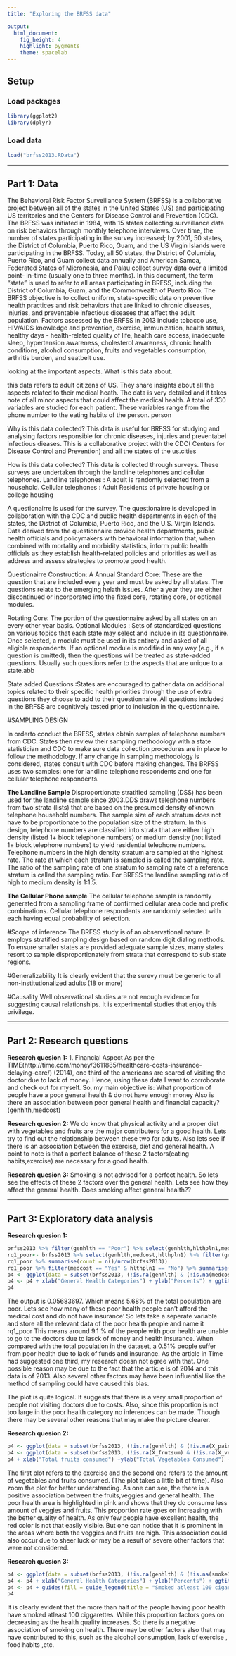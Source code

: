 ---
title: "Exploring the BRFSS data"

output: 
  html_document: 
    fig_height: 4
    highlight: pygments
    theme: spacelab
---

## Setup

### Load packages

```{r load-packages, message = FALSE}
library(ggplot2)
library(dplyr)
```

### Load data



```{r load-data}
load("brfss2013.RData")
```



* * *

## Part 1: Data
  The Behavioral Risk Factor Surveillance System (BRFSS) is a collaborative project between all of the states in the United States (US) and participating US territories and the Centers for Disease Control and Prevention (CDC).
The BRFSS was initiated in 1984, with 15 states collecting surveillance data on risk behaviors through monthly telephone interviews. Over time, the number of states participating in the survey increased; by 2001, 50 states, the District of Columbia, Puerto Rico, Guam, and the US Virgin Islands were participating in the BRFSS. Today, all 50 states, the District of Columbia, Puerto Rico, and Guam collect data annually and American Samoa, Federated States of Micronesia, and Palau collect survey data over a limited point- in-time (usually one to three months). In this document, the term "state" is used to refer to all areas participating in BRFSS, including the District of Columbia, Guam, and the Commonwealth of Puerto Rico.
The BRFSS objective is to collect uniform, state-specific data on preventive health practices and risk behaviors that are linked to chronic diseases, injuries, and preventable infectious diseases that affect the adult population. Factors assessed by the BRFSS in 2013 include tobacco use, HIV/AIDS knowledge and prevention, exercise, immunization, health status, healthy days - health-related quality of life, health care access, inadequate sleep, hypertension awareness, cholesterol awareness, chronic health conditions, alcohol consumption, fruits and vegetables consumption, arthritis burden, and seatbelt use. 

looking at the important aspects.
What is this data about.

this data refers to adult citizens of US. They share insights about all the aspects related to their medical heath. The data is very detailed and it takes note of all minor aspects that could affect the medical health.
A total of 330 variables are studied for each patient. These variables range from the phone number to the eating habits of the person. person

Why is this data collected?
This data is useful for BRFSS for studying and analysing factors responsible for chronic diseases, injuries and preventabel infectious dieases. 
This is a collaborative project with the CDC( Centers for Disease Control and Prevention)  and all the states of the us.cities

How is this data collected?
This data is collected through surveys. These surveys are undertaken through the landline telephones and cellular  telephones. 
Landline telephones : A adult is randomly selected from a household.
Cellular telephones : Adult Residents of private housing or college housing

A questionairre is used for the survey. The questionairre is developed in collaboration with the  CDC and public health
departments in each of the states, the District of Columbia, Puerto Rico, and the U.S. Virgin Islands.
Data derived from the questionnaire provide health departments, public health officials
and policymakers with behavioral information that, when combined with mortality and morbidity
statistics, inform public health officials as they establish health-related policies and priorities as
well as address and assess strategies to promote good health. 

Questionairre Construction:
  A Annual Standard Core: These are the question that are included every year and must be asked by all states. The questions relate to the emerging helath issues.
After a year they are either discontinued or incorporated into the fixed core, rotating core, or optional modules. 

Rotating Core: The portion of the questionnaire asked by all states on an every other year basis.
Optional Modules :  Sets of standardized questions on various topics that each state may select
and include in its questionnaire. Once selected, a module must be used in its entirety and asked
of all eligible respondents. If an optional module is modified in any way (e.g., if a question is
                                                                           omitted), then the questions will be treated as state-added questions. Usually such questions refer to the aspects that are unique to a state.abb

State added Questions :States are encouraged to gather data on additional topics related to
their specific health priorities through the use of extra questions they choose to add to their
questionnaire. All questions included in the BRFSS are cognitively tested prior to inclusion in
the questionnaire. 

#SAMPLING DESIGN

In orderto conduct the BRFSS, states obtain samples of telephone numbers from CDC. States then review their sampling methodology with a state statistician and CDC to make sure data collection procedures are in place to follow the methodology. If any change in sampling methodology is considered, states consult with CDC before making changes. 
The BRFSS uses two samples: one for landline telephone respondents and one for cellular telephone respondents.

**The Landline Sample**
Disproportionate stratified sampling (DSS) has been used for the landline sample since 2003.DDS draws telephone numbers from two strata (lists) that are based on the presumed density ofknown telephone household numbers.
The sample size of each stratum does not have to be proportionate to the population size of the stratum.
In this design, telephone numbers are classified into strata
that are either high density (listed 1+ block telephone numbers) or medium density (not listed 1+ block telephone numbers) to yield residential telephone numbers. Telephone numbers in the high density stratum are sampled at the highest rate. The rate at which each stratum is sampled is called the sampling rate. The ratio of the sampling rate of one stratum to sampling rate of a reference stratum is called the sampling ratio. For BRFSS the landline sampling ratio of high to medium density is 1:1.5. 

**The Cellular Phone sample**
The cellular telephone sample is randomly generated from a sampling frame of confirmed cellular area code and prefix combinations. Cellular telephone respondents are randomly selected with each having equal probability of selection.

#Scope of inference
The BRFSS study is of an observational nature. It employs stratified sampling design based on random digit dialing methods. To ensure smaller states are provided adequate sample sizes, many states resort to sample disproportionately from strata that correspond to sub state regions.


#Generalizability
It is clearly evident that the surevy must be generic to all non-institutionalized adults (18 or more)

#Causality
Well observational studies are not enough evidence for suggesting causal relationships. It is experimental studies that enjoy this privilege.



* * *

## Part 2: Research questions

**Research quesion 1:**
  1. Financial Aspect 
  As per the TIME(http://time.com/money/3611885/healthcare-costs-insurance-delaying-care/) (2014), one third of the americans are scared of visiting the doctor due to lack of money.
  Hence, using these data I want to corroborate and check out for myself. So, my main objective is:
  What proportion of people have a poor general health & do not have enough money 
  Also is there an association between poor general health and financial capacity? (genhlth,medcost)

**Research quesion 2:**
    We do know that physical activity and a proper diet with vegetables and fruits are the major contributers for a good health.
    Lets try to find out the relationship between these two for adults. Also lets see if there is an association between the exercise, diet and general health.
    A point to note is that a perfect balance of these 2 factors(eating habits,exercise) are necessary for a good health.
  
    

**Research quesion 3:**
      Smoking is not advised for a perfect health. So lets see the effects of these 2 factors over the general health. Lets see how they affect the general health.
       Does smoking affect general health??


* * *

## Part 3: Exploratory data analysis


**Research quesion 1:**

```{r}
brfss2013 %>% filter(genhlth == "Poor") %>% select(genhlth,hlthpln1,medcost) %>% group_by(genhlth) %>% summarise(count = n()/nrow(brfss2013))
rq1_poor<- brfss2013 %>% select(genhlth,medcost,hlthpln1) %>% filter(genhlth == "Poor")
rq1_poor %>% summarise(count = n()/nrow(brfss2013))
rq1_poor %>% filter(medcost == "Yes" & hlthpln1 == "No") %>% summarise(count = n()/nrow(rq1_poor))
p4 <- ggplot(data = subset(brfss2013, (!is.na(genhlth) & (!is.na(medcost)))), aes(x = genhlth, fill = medcost)) +  geom_bar(aes(y = ((..count..) * 100 /sum(..count..))))
p4 <- p4 + xlab("General Health Categories") + ylab("Percents") + ggtitle("Relationship between the different categories of general health and the affordability of medical costs")
p4
```

The output is 0.05683697.
Which means 5.68% of the total population are poor.
Lets see how many of these poor health  people can't afford the medical cost and do not have insurance'
So lets take a seperate variable and store all the relevant data of the poor health people and name it rq1_poor
This means around 9.1 % of the people with poor health are unable to go to the doctors due to lasck of money and health insurance.
When compared with the total population in the dataset, a 0.51% people suffer from poor health due to lack of funds and insurance.
As the article in Time had suggested one third, my research doesn not agree with that. One possible reason may be due to the fact that the 
artic;e is of 2014 and this data is of 2013. Also several other factors may have been influential like the method of sampling could have caused this bias.

The plot is quite logical. It suggests that there is a very small proportion of people not visiting doctors due to costs.
Also, since this proportion is not too large in the poor health category no inferences can be made.
Though there may be several other reasons that may make the picture clearer.



**Research quesion 2:**

```{r}
p4 <- ggplot(data = subset(brfss2013, (!is.na(genhlth) & (!is.na(X_paindx1)))), aes(x = genhlth, fill = X_paindx1)) +  geom_bar(aes(y = ((..count..) * 100 /sum(..count..))))
p4 <- ggplot(data = subset(brfss2013, (!is.na(X_frutsum) & (!is.na(X_vegesum)) & !is.na(genhlth))), aes(x = X_frutsum, y = X_vegesum)) +  geom_path(aes(color = genhlth ))
p4 + xlab("Total fruits consumed") +ylab("Total Vegetables Consumed") +ggtitle("Relationship between the fruits, vegetables consumed and the general health")
```

The first plot refers to the exercise and the second one refers to the amount of vegetables and fruits consumed.
(The plot takes a little bit of time). Also zoom the plot for better understanding.
As one can see, the there is a positive association between the fruits,veggies and general health.
The poor health area is highlighted in pink and shows that they do consume less amount of veggies and fruits.
This proportion rate goes on increasing with the better quality of health. As only few people have excellent health, the red color is not that easily visible. But one can notice that it is prominent in the areas where both the veggies and fruits are high.
This association could also occur due to sheer luck or may be a result of severe other factors that were not considered.


**Research quesion 3:**

```{r}
p4 <- ggplot(data = subset(brfss2013, (!is.na(genhlth) & (!is.na(smoke100)))), aes(x = genhlth, fill = factor(smoke100, levels = c("Yes", "No")))) +  geom_bar(aes(y = ((..count..) * 100 /sum(..count..))))
p4 <- p4 + xlab("General Health Categories") + ylab("Percents") + ggtitle("Relationship between the different categories of general health and smoking habits")
p4 <- p4 + guides(fill = guide_legend(title = "Smoked atleast 100 cigarettes"))
p4
```

It is clearly evident that the more than half of the people having poor health have smoked atleast 100 ciggarettes.
While this proportion factors goes on decreasing as the health quality increases. So there is a negative association of smoking on health.
There may be other factors also that may have contributed to this, such as the alcohol consumption, lack of exercise , food habits ,etc.


